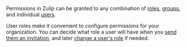 Permissions in Zulip can be granted to any combination of
[roles](/help/user-roles), [groups](/help/user-groups), and
individual [users](/help/introduction-to-users).

User roles make it convenient to configure permissions for your organization.
You can decide what role a user will have when you [send them an
invitation](/help/invite-new-users), and later [change a user's
role](/help/user-roles#change-a-users-role) if needed.
